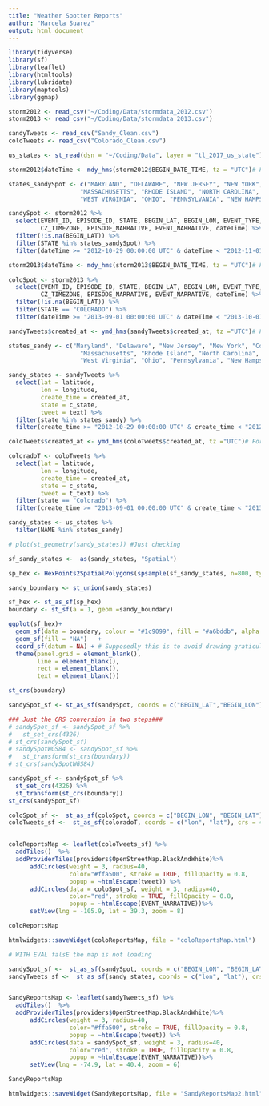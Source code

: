 ```yaml
---
title: "Weather Spotter Reports"
author: "Marcela Suarez"
output: html_document
---
```


```r
library(tidyverse)
library(sf)
library(leaflet)
library(htmltools)
library(lubridate)
library(maptools)
library(ggmap)
```

```r
storm2012 <- read_csv("~/Coding/Data/stormdata_2012.csv")
storm2013 <- read_csv("~/Coding/Data/stormdata_2013.csv")
```

```r
sandyTweets <- read_csv("Sandy_Clean.csv")
coloTweets <- read_csv("Colorado_Clean.csv")
```

```r
us_states <- st_read(dsn = "~/Coding/Data", layer = "tl_2017_us_state") # Read shapefile
```



```r
storm2012$dateTime <- mdy_hms(storm2012$BEGIN_DATE_TIME, tz = "UTC")# Format date/time

states_sandySpot <- c("MARYLAND", "DELAWARE", "NEW JERSEY", "NEW YORK", "CONNECTICUT",
                    "MASSACHUSETTS", "RHODE ISLAND", "NORTH CAROLINA", "VIRGINIA",
                    "WEST VIRGINIA", "OHIO", "PENNSYLVANIA", "NEW HAMPSHIRE", "DISTRICT OF COLUMBIA")

sandySpot <- storm2012 %>%
  select(EVENT_ID, EPISODE_ID, STATE, BEGIN_LAT, BEGIN_LON, EVENT_TYPE, 
         CZ_TIMEZONE, EPISODE_NARRATIVE, EVENT_NARRATIVE, dateTime) %>% 
  filter(!is.na(BEGIN_LAT)) %>%
  filter(STATE %in% states_sandySpot) %>% 
  filter(dateTime >= "2012-10-29 00:00:00 UTC" & dateTime < "2012-11-01 00:00:00 UTC")
```

```r
storm2013$dateTime <- mdy_hms(storm2013$BEGIN_DATE_TIME, tz = "UTC")# Format date/time

coloSpot <- storm2013 %>%
  select(EVENT_ID, EPISODE_ID, STATE, BEGIN_LAT, BEGIN_LON, EVENT_TYPE, 
         CZ_TIMEZONE, EPISODE_NARRATIVE, EVENT_NARRATIVE, dateTime) %>% 
  filter(!is.na(BEGIN_LAT)) %>%
  filter(STATE == "COLORADO") %>% 
  filter(dateTime >= "2013-09-01 00:00:00 UTC" & dateTime < "2013-10-01 00:00:00 UTC")

```

```r
sandyTweets$created_at <- ymd_hms(sandyTweets$created_at, tz ="UTC")# Format date/time

states_sandy <- c("Maryland", "Delaware", "New Jersey", "New York", "Connecticut", 
                    "Massachusetts", "Rhode Island", "North Carolina", "Virginia", 
                    "West Virginia", "Ohio", "Pennsylvania", "New Hampshire", "District of Columbia") # ha! had to include WDC for the map.

sandy_states <- sandyTweets %>% 
  select(lat = latitude, 
         lon = longitude, 
         create_time = created_at, 
         state = c_state,
         tweet = text) %>% 
  filter(state %in% states_sandy) %>%
  filter(create_time >= "2012-10-29 00:00:00 UTC" & create_time < "2012-11-01 00:00:00 UTC")
```


```r
coloTweets$created_at <- ymd_hms(coloTweets$created_at, tz ="UTC")# Format date/time

coloradoT <- coloTweets %>% 
  select(lat = latitude, 
         lon = longitude, 
         create_time = created_at, 
         state = c_state,
         tweet = t_text) %>% 
  filter(state == "Colorado") %>%
  filter(create_time >= "2013-09-01 00:00:00 UTC" & create_time < "2013-10-01 00:00:00 UTC")
```

```r

sandy_states <- us_states %>% 
  filter(NAME %in% states_sandy)

# plot(st_geometry(sandy_states)) #Just checking

sf_sandy_states <-  as(sandy_states, "Spatial")

sp_hex <- HexPoints2SpatialPolygons(spsample(sf_sandy_states, n=800, type="hexagonal"))

sandy_boundary <- st_union(sandy_states)

sf_hex <- st_as_sf(sp_hex)
boundary <- st_sf(a = 1, geom =sandy_boundary)

ggplot(sf_hex)+
  geom_sf(data = boundary, colour = "#1c9099", fill = "#a6bddb", alpha = 0.4) +
  geom_sf(fill = "NA")   +
  coord_sf(datum = NA) + # Supposedly this is to avoid drawing graticule
  theme(panel.grid = element_blank(),
        line = element_blank(),
        rect = element_blank(),
        text = element_blank())
```

```r
st_crs(boundary)

sandySpot_sf <- st_as_sf(sandySpot, coords = c("BEGIN_LAT","BEGIN_LON"))

### Just the CRS conversion in two steps###
# sandySpot_sf <- sandySpot_sf %>% 
#   st_set_crs(4326)
# st_crs(sandySpot_sf)
# sandySpotWGS84 <- sandySpot_sf %>% 
#   st_transform(st_crs(boundary))
# st_crs(sandySpotWGS84)

sandySpot_sf <- sandySpot_sf %>% 
  st_set_crs(4326) %>% 
  st_transform(st_crs(boundary))
st_crs(sandySpot_sf)
```


```r
coloSpot_sf <-  st_as_sf(coloSpot, coords = c("BEGIN_LON", "BEGIN_LAT"), crs = 4326)
coloTweets_sf <-  st_as_sf(coloradoT, coords = c("lon", "lat"), crs = 4326)


coloReportsMap <- leaflet(coloTweets_sf) %>% 
  addTiles()  %>%
  addProviderTiles(providers$OpenStreetMap.BlackAndWhite)%>% 
      addCircles(weight = 3, radius=40,
                 color="#ffa500", stroke = TRUE, fillOpacity = 0.8,
                 popup = ~htmlEscape(tweet)) %>%
      addCircles(data = coloSpot_sf, weight = 3, radius=40,
                 color="red", stroke = TRUE, fillOpacity = 0.8,
                 popup = ~htmlEscape(EVENT_NARRATIVE))%>% 
      setView(lng = -105.9, lat = 39.3, zoom = 8)

coloReportsMap

htmlwidgets::saveWidget(coloReportsMap, file = "coloReportsMap.html")
```


```r
# WITH EVAL falsE the map is not loading

sandySpot_sf <-  st_as_sf(sandySpot, coords = c("BEGIN_LON", "BEGIN_LAT"), crs = 4326)
sandyTweets_sf <-  st_as_sf(sandy_states, coords = c("lon", "lat"), crs = 4326)


SandyReportsMap <- leaflet(sandyTweets_sf) %>% 
  addTiles()  %>%
  addProviderTiles(providers$OpenStreetMap.BlackAndWhite)%>% 
      addCircles(weight = 3, radius=40,
                 color="#ffa500", stroke = TRUE, fillOpacity = 0.8,
                 popup = ~htmlEscape(tweet)) %>%
      addCircles(data = sandySpot_sf, weight = 3, radius=40,
                 color="red", stroke = TRUE, fillOpacity = 0.8,
                 popup = ~htmlEscape(EVENT_NARRATIVE))%>% 
      setView(lng = -74.9, lat = 40.4, zoom = 6)

SandyReportsMap

htmlwidgets::saveWidget(SandyReportsMap, file = "SandyReportsMap2.html")
```

